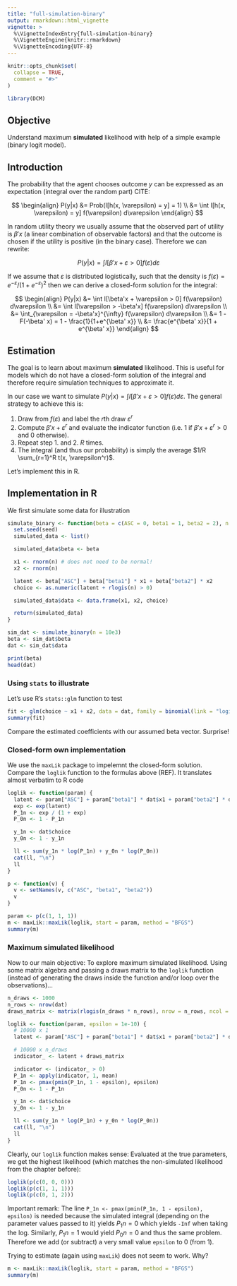 ```yaml
---
title: "full-simulation-binary"
output: rmarkdown::html_vignette
vignette: >
  %\VignetteIndexEntry{full-simulation-binary}
  %\VignetteEngine{knitr::rmarkdown}
  %\VignetteEncoding{UTF-8}
---
```


```r
knitr::opts_chunk$set(
  collapse = TRUE,
  comment = "#>"
)
```

```r
library(DCM)
```

## Objective

Understand maximum **simulated** likelihood with help of a simple example (binary logit model).

## Introduction

The probability that the agent chooses outcome $y$ can be expressed as an expectation (integral over the random part) CITE:

$$
\begin{align}
P(y|x) &= Prob(I[h(x, \varepsilon) = y] = 1) \\
&= \int I[h(x, \varepsilon) = y] f(\varepsilon) d\varepsilon
\end{align}
$$

In random utility theory we usually assume that the observed part of utility is $\beta'x$ (a linear combination of observable factors) and that the outcome is chosen if the utility is positive (in the binary case). Therefore we can rewrite:

$$
P(y|x) = \int I[\beta'x + \varepsilon > 0] f(\varepsilon) d\varepsilon
$$

If we assume that $\varepsilon$ is distributed logistically, such that the density is $f(\varepsilon) = e^{-\varepsilon} / (1 + e^{-\varepsilon})^2$ then we can derive a closed-form solution for the integral:

$$
\begin{align}
P(y|x) &= \int I[\beta'x + \varepsilon > 0] f(\varepsilon) d\varepsilon \\
&= \int I[\varepsilon > -\beta'x] f(\varepsilon) d\varepsilon \\
&= \int_{\varepsilon = -\beta'x}^{\infty} f(\varepsilon) d\varepsilon \\
&= 1 - F(-\beta' x) = 1 - \frac{1}{1+e^{\beta' x}} \\
&= \frac{e^{\beta' x}}{1 + e^{\beta' x}}
\end{align}
$$

## Estimation

The goal is to learn about maximum **simulated** likelihood. This is useful for models which do not have a closed-form solution of the integral and therefore require simulation techniques to approximate it.

In our case we want to simulate $P(y|x) = \int I[\beta'x + \varepsilon > 0] f(\varepsilon) d\varepsilon$. The general strategy to achieve this is:

1. Draw from $f(\varepsilon)$ and label the $r$th draw $\varepsilon^r$
2. Compute $\beta' x + \varepsilon^r$ and evaluate the indicator function (i.e. $1$ if $\beta' x + \varepsilon^r > 0$ and $0$ otherwise).
3. Repeat step 1. and 2. $R$ times.
4. The integral (and thus our probability) is simply the average $1/R \sum_{r=1}^R t(x, \varepsilon^r)$.

Let's implement this in R.

## Implementation in R

We first simulate some data for illustration

```r
simulate_binary <- function(beta = c(ASC = 0, beta1 = 1, beta2 = 2), n = 1000, seed = 0) {
  set.seed(seed)
  simulated_data <- list()

  simulated_data$beta <- beta

  x1 <- rnorm(n) # does not need to be normal!
  x2 <- rnorm(n)

  latent <- beta["ASC"] + beta["beta1"] * x1 + beta["beta2"] * x2
  choice <- as.numeric(latent + rlogis(n) > 0)

  simulated_data$data <- data.frame(x1, x2, choice)

  return(simulated_data)
}

sim_dat <- simulate_binary(n = 10e3)
beta <- sim_dat$beta
dat <- sim_dat$data

print(beta)
head(dat)
```

### Using `stats` to illustrate

Let's use R's `stats::glm` function to test

```r
fit <- glm(choice ~ x1 + x2, data = dat, family = binomial(link = "logit"))
summary(fit)
```

Compare the estimated coefficients with our assumed beta vector. Surprise!

### Closed-form own implementation

We use the `maxLik` package to impelemnt the closed-form solution. Compare the `loglik` function to the formulas above (REF). It translates almost verbatim to R code

```r
loglik <- function(param) {
  latent <- param["ASC"] + param["beta1"] * dat$x1 + param["beta2"] * dat$x2
  exp <- exp(latent)
  P_1n <- exp / (1 + exp)
  P_0n <- 1 - P_1n

  y_1n <- dat$choice
  y_0n <- 1 - y_1n

  ll <- sum(y_1n * log(P_1n) + y_0n * log(P_0n))
  cat(ll, "\n")
  ll
}

p <- function(v) {
  v <- setNames(v, c("ASC", "beta1", "beta2"))
  v
}

param <- p(c(1, 1, 1))
m <- maxLik::maxLik(loglik, start = param, method = "BFGS")
summary(m)
```

### Maximum simulated likelihood

Now to our main objective: To explore maximum simulated likelihood. Using some matrix algebra and passing a draws matrix to the `loglik` function (instead of generating the draws inside the function and/or loop over the observations)...

```r
n_draws <- 1000
n_rows <- nrow(dat)
draws_matrix <- matrix(rlogis(n_draws * n_rows), nrow = n_rows, ncol = n_draws)

loglik <- function(param, epsilon = 1e-10) {
  # 10000 x 1
  latent <- param["ASC"] + param["beta1"] * dat$x1 + param["beta2"] * dat$x2

  # 10000 x n_draws
  indicator_ <- latent + draws_matrix

  indicator <- (indicator_ > 0)
  P_1n <- apply(indicator, 1, mean)
  P_1n <- pmax(pmin(P_1n, 1 - epsilon), epsilon)
  P_0n <- 1 - P_1n

  y_1n <- dat$choice
  y_0n <- 1 - y_1n

  ll <- sum(y_1n * log(P_1n) + y_0n * log(P_0n))
  cat(ll, "\n")
  ll
}
```

Clearly, our `loglik` function makes sense: Evaluated at the true parameters, we get the highest likelihood (which matches the non-simulated likelihood from the chapter before):

```r
loglik(p(c(0, 0, 0)))
loglik(p(c(1, 1, 1)))
loglik(p(c(0, 1, 2)))
```

Important remark: The line `P_1n <- pmax(pmin(P_1n, 1 - epsilon), epsilon)` is needed because the simulated integral (depending on the parameter values passed to it) yields $P_1n = 0$ which yields `-Inf` when taking the log. Similarly, $P_1n = 1$ would yield $P_0n = 0$ and thus the same problem. Therefore we add (or subtract) a very small value `epsilon` to 0 (from 1).

Trying to estimate (again using `maxLik`) does not seem to work. Why?

```r
m <- maxLik::maxLik(loglik, start = param, method = "BFGS")
summary(m)
```

